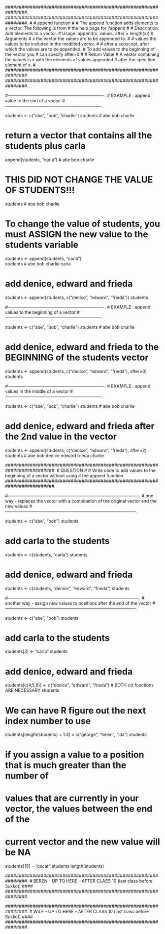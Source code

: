 ################################################################.
################################################################.
#
# append function
#
# The append function adds elements to a vector. The following is from 
# the help page for ?append
#
# Description: Add elements to a vector.
# Usage:       append(x, values, after = length(x))
# Arguments
#              x	     the vector the values are to be appended to.
#
#              values	 the values to be included in the modified vector.
#
#              after	 a subscript, after which the values are to be appended.
#                      To add values to the beginning of the vector you 
#                      can specify after=0
#
# Return Value
#   A vector containing the values in x with the elements of values appended 
#   after the specified element of x.
#
################################################################.
################################################################.


#-------------------------------------------------------------------.
# EXAMPLE : append value to the end of a vector
#-------------------------------------------------------------------.

students <- c("abe", "bob", "charlie")
students                    # abe bob charlie

# return a vector that contains all the students plus carla
append(students, "carla")   # abe bob charlie

# THIS DID NOT CHANGE THE VALUE OF STUDENTS!!!
students                    # abe bob charlie

# To change the value of students, you must ASSIGN the new value to the students variable
students <- append(students, "carla")   
students                    # abe bob charlie carla


# add denice, edward and frieda
students <- append(students, c("denice", "edward", "frieda"))
students

#-------------------------------------------------------------------.
# EXAMPLE : append values to the beginning of a vector
#-------------------------------------------------------------------.

students <- c("abe", "bob", "charlie")
students                    # abe bob charlie

# add denice, edward and frieda to the BEGINNING of the students vector
students <- append(students, c("denice", "edward", "frieda"), after=0)
students

#-------------------------------------------------------------------.
# EXAMPLE : append values in the middle of a vector
#-------------------------------------------------------------------.

students <- c("abe", "bob", "charlie")
students                    # abe bob charlie

# add denice, edward and frieda after the 2nd value in the vector
students <- append(students, c("denice", "edward", "frieda"), after=2)
students   # abe bob denice edward frieda charlie

##########################################################################.
# QUESTION
#
# Write code to add values to the beginning of a vector without using 
# the append function
##########################################################################.

#-------------------------------------------------------------------------------------------.
# one way - replaces the vector with a combination of the original vector and the new values
#-------------------------------------------------------------------------------------------.

students <- c("abe", "bob")
students 

# add carla to the students
students <- c(students, "carla")
students

# add denice, edward and frieda
students <- c(students, "denice", "edward", "frieda")
students


#-------------------------------------------------------------------------------------------.
# another way - assign new values to positions after the end of the vector
#-------------------------------------------------------------------------------------------.

students <- c("abe", "bob")
students 

# add carla to the students
students[3] <- "carla"
students

# add denice, edward and frieda
students[c(4,5,6)] <- c("denice", "edward", "frieda")  # BOTH c() functions ARE NECESSARY
students

# We can have R figure out the next index number to use
students[length(students) + 1:3] = c("george", "helen", "ida")
students

# if you assign a value to a position that is much greater than the number of 
# values that are currently in your vector, the values between the end of the 
# current vector and the new value will be NA

students[15] = "oscar"
students
length(students)



################################################################.
# BEREN - UP TO HERE - AFTER CLASS 10 (last class before Sukkot)  ####
################################################################.

################################################################.
# WILF - UP TO HERE - AFTER CLASS 10 (last class before Sukkot)  ####
################################################################.
